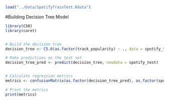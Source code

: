 ```r
load("../Data/SpotifyTrainTest.Rdata")
```

#Building Decision Tree Model
```r
library(C50)
library(caret)


# Build the decision tree
decision_tree <- C5.0(as.factor(track_popularity) ~ ., data = spotify_train)

# Make predictions on the test set
decision_tree_pred <- predict(decision_tree, newdata = spotify_test)


# Calculate regression metrics
metrics <- confusionMatrix(as.factor(decision_tree_pred), as.factor(spotify_test$track_popularity), positive = "1")

# Print the metrics
print(metrics)

```

